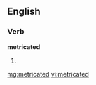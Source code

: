 ==English==

===Verb===
'''metricated'''

# {{past of|[[metricate]]}}

[[mg:metricated]]
[[vi:metricated]]